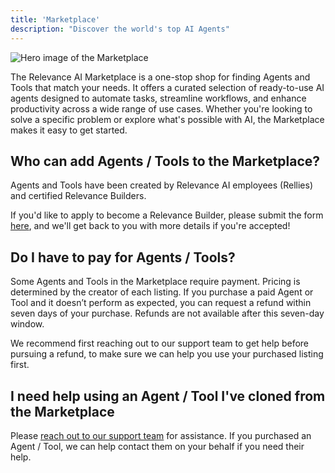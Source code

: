 ```yaml
---
title: 'Marketplace'
description: "Discover the world's top AI Agents"
---
```


![Hero image of the Marketplace](/images/marketplace.png)

The Relevance AI Marketplace is a one-stop shop for finding Agents and Tools that match your needs. It offers a curated selection of ready-to-use AI agents designed to automate tasks, streamline workflows, and enhance productivity across a wide range of use cases. Whether you're looking to solve a specific problem or explore what's possible with AI, the Marketplace makes it easy to get started.

## Who can add Agents / Tools to the Marketplace?

Agents and Tools have been created by Relevance AI employees (Rellies) and certified Relevance Builders. 

If you'd like to apply to become a Relevance Builder, please submit the form [here](https://docs.google.com/forms/d/e/1FAIpQLSdA-H3_VHzSLkwKY-JjeZgBpdXK6Tb6EO0WsdwDFJffHZj4Dg/viewform?usp=dialog), and we'll get back to you with more details if you're accepted! 

## Do I have to pay for Agents / Tools?

Some Agents and Tools in the Marketplace require payment. Pricing is determined by the creator of each listing. If you purchase a paid Agent or Tool and it doesn’t perform as expected, you can request a refund within seven days of your purchase. Refunds are not available after this seven-day window.

We recommend first reaching out to our support team to get help before pursuing a refund, to make sure we can help you use your purchased listing first. 

## I need help using an Agent / Tool I've cloned from the Marketplace

Please [reach out to our support team](/docs/get-started/support) for assistance. If you purchased an Agent / Tool, we can help contact them on your behalf if you need their help. 